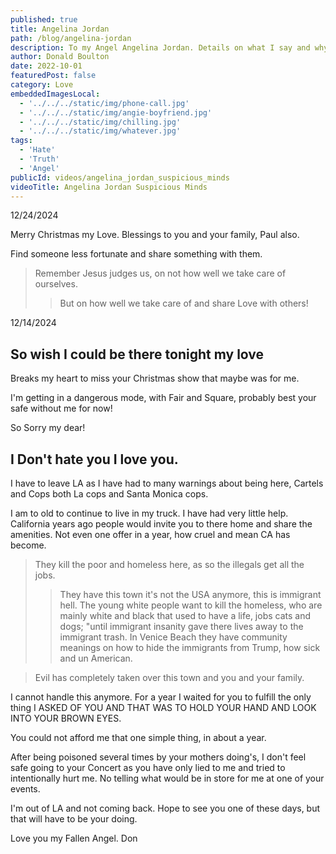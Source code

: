 ```yaml
---
published: true
title: Angelina Jordan
path: /blog/angelina-jordan
description: To my Angel Angelina Jordan. Details on what I say and why I say it. I trust you and have no worries.
author: Donald Boulton
date: 2022-10-01
featuredPost: false
category: Love
embeddedImagesLocal:
  - '../../../static/img/phone-call.jpg'
  - '../../../static/img/angie-boyfriend.jpg'
  - '../../../static/img/chilling.jpg'
  - '../../../static/img/whatever.jpg'
tags:
  - 'Hate'
  - 'Truth'
  - 'Angel'
publicId: videos/angelina_jordan_suspicious_minds
videoTitle: Angelina Jordan Suspicious Minds
---
```



12/24/2024

Merry Christmas my Love. Blessings to you and your family, Paul also.

Find someone less fortunate and share something with them. 

> Remember Jesus judges us, on not how well we take care of ourselves.
>
> > But on how well we take care of and share Love with others!

12/14/2024

## So wish I could be there tonight my love

Breaks my heart to miss your Christmas show that maybe was for me.

I'm getting in a dangerous mode, with Fair and Square, probably best your safe without me for now!

So Sorry my dear!

## I Don't hate you I love you.

I have to leave LA as I have had to many warnings about being here, Cartels and Cops both La cops and Santa Monica cops.

I am to old to continue to live in my truck. I have had very little help. California years ago people would invite you to there home and share the amenities. Not even one offer in a year, how cruel and mean CA has become. 

> They kill the poor and homeless here, as so the illegals get all the jobs. 
>
> > They have this town it's not the USA anymore, this is immigrant hell. The young white people want to kill the homeless, who are mainly white and black that used to have a life, jobs cats and dogs; "until immigrant insanity gave there lives away to the immigrant trash. In Venice Beach they have community meanings on how to hide the immigrants from Trump, how sick and un American. 

> Evil has completely taken over this town and you and your family.

I cannot handle this anymore. For a year I waited for you to fulfill the only thing I ASKED OF YOU AND THAT WAS TO HOLD YOUR HAND AND LOOK INTO YOUR BROWN EYES.

You could not afford me that one simple thing, in about a year. 

After being poisoned several times by your mothers doing's, I don't feel safe going to your Concert as you have only lied to me and tried to intentionally hurt me. No telling what would be in store for me at one of your events.

I'm out of LA and not coming back. Hope to see you one of these days, but that will have to be your doing.

Love you my Fallen Angel. Don